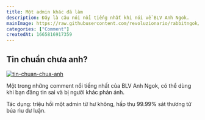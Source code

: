 ---
title: Một admin khác đã làm
description: Đây là câu nói nổi tiếng nhất khi nói về BLV Anh Ngok.
mainImage: https://raw.githubusercontent.com/revoluzionario/rabbitngok/main/assets/mot-admin-khac-da-lam/main-image.png
categories: ["Comment"]
createdAt: 1665816917359
---

## Tin chuẩn chưa anh?

[![tin-chuan-chua-anh](https://raw.githubusercontent.com/revoluzionario/rabbitngok/main/assets/mot-admin-khac-da-lam/main-image.png)](/post/mot-admin-khac-da-lam)

Một trong những comment nổi tiếng nhất của BLV Anh Ngok, có thể dùng khi bạn đăng tin sai và bị người khác phản ánh.

Tác dụng: triệu hồi một admin từ hư không, hấp thụ 99.99% sát thương từ búa rìu dư luận.